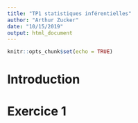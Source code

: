 ```yaml
---
title: "TP1 statistiques inférentielles"
author: "Arthur Zucker"
date: "10/15/2019"
output: html_document
---
```


```r
knitr::opts_chunk$set(echo = TRUE)
```

# Introduction 


# Exercice 1
```r

```